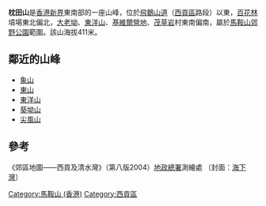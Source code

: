 {{Unreferenced |time=2008-02-24T16:43:14+00:00 }}
{{Infobox Mountain
| 名稱 =  枕田山
| 照片 = 
| 照片說明 = 
| 海拔 = {{Convert|411|m|ft|0|link=on}}
| 位置 = 
| 山脈 = 
| 相對高度 = 
| 座標 = {{coord|22|21|7.63|N|114|13|57.78|E}} 
| 地形圖 = 
| 類別 =
| 年齡 = 
| 攀登路線 = 
| pushpin_map = Hong Kong 
| pushpin_map_caption = 
| latd=22 |latm=21 |lats=7.63 |latNS=N 
| longd=114 |longm=13 |longs=57.78 |longEW=E 
}}
'''枕田山'''是[[香港|香港]][[新界|新界]]東南部的一座山峰，位於[[飛鵝山道|飛鵝山道]]（[[西貢區|西貢區]]路段）以東，[[百花林|百花林]]墳場東北偏北，[[大老坳|大老坳]]、[[東洋山|東洋山]]、[[基維爾營地|基維爾營地]]、[[茂草岩|茂草岩]]村東南偏南，屬於[[馬鞍山郊野公園|馬鞍山郊野公園]]範圍。該山海拔411米。

==鄰近的山峰==
*[[象山_(九龍)|象山]]
*[[東山_(香港)|東山]]
*[[東洋山|東洋山]]
*[[葵坳山|葵坳山]]
*[[尖風山|尖風山]]

==參考==
《郊區地圖——西貢及清水灣》（第八版2004）[[地政總署|地政總署]]測繪處
〔封面：[[海下灣|海下灣]]〕

{{HK-geo-stub}}

{{香港山峰}}

[[Category:馬鞍山_(香港)|Category:馬鞍山 (香港)]]
[[Category:西貢區|Category:西貢區]]